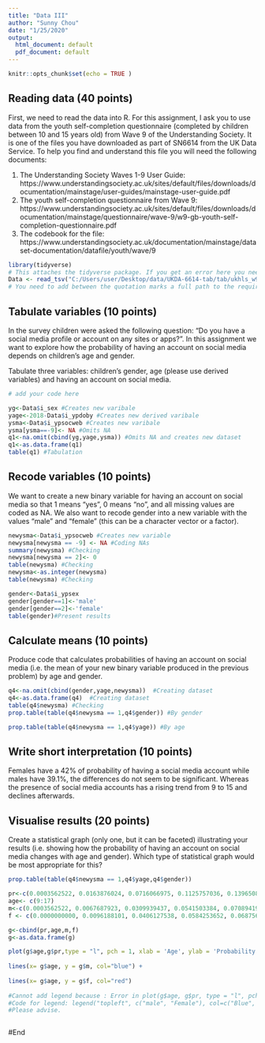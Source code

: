 ```yaml
---
title: "Data III"
author: "Sunny Chou"
date: "1/25/2020"
output:
  html_document: default
  pdf_document: default
---
```


```r
knitr::opts_chunk$set(echo = TRUE )
```


## Reading data (40 points)

First, we need to read the data into R. For this assignment, I ask you to use data from the youth self-completion questionnaire (completed by children between 10 and 15 years old) from Wave 9 of the Understanding Society. It is one of the files you have downloaded as part of SN6614 from the UK Data Service. To help you find and understand this file you will need the following documents:

1) The Understanding Society Waves 1-9 User Guide: https://www.understandingsociety.ac.uk/sites/default/files/downloads/documentation/mainstage/user-guides/mainstage-user-guide.pdf
2) The youth self-completion questionnaire from Wave 9: https://www.understandingsociety.ac.uk/sites/default/files/downloads/documentation/mainstage/questionnaire/wave-9/w9-gb-youth-self-completion-questionnaire.pdf
3) The codebook for the file: https://www.understandingsociety.ac.uk/documentation/mainstage/dataset-documentation/datafile/youth/wave/9


```r
library(tidyverse)
# This attaches the tidyverse package. If you get an error here you need to install the package first. 
Data <- read_tsv("C:/Users/user/Desktop/data/UKDA-6614-tab/tab/ukhls_w9/i_youth.tab")
# You need to add between the quotation marks a full path to the required file on your computer.
```

## Tabulate variables (10 points)

In the survey children were asked the following question: "Do you have a social media profile or account on any sites or apps?". In this assignment we want to explore how the probability of having an account on social media depends on children's age and gender.

Tabulate three variables: children's gender, age (please use derived variables) and having an account on social media.

```r
# add your code here

yg<-Data$i_sex #Creates new varibale
yage<-2018-Data$i_ypdoby #Creates new derived varibale
ysma<-Data$i_ypsocweb #Creates new varibale
ysma[ysma==-9]<- NA #Omits NA
q1<-na.omit(cbind(yg,yage,ysma)) #Omits NA and creates new dataset
q1<-as.data.frame(q1) 
table(q1) #Tabulation

```

## Recode variables (10 points)

We want to create a new binary variable for having an account on social media so that 1 means "yes", 0 means "no", and all missing values are coded as NA. We also want to recode gender into a new variable with the values "male" and "female" (this can be a character vector or a factor).

```r

newysma<-Data$i_ypsocweb #Creates new variable
newysma[newysma == -9] <- NA #Coding NAs
summary(newysma) #Checking
newysma[newysma == 2]<- 0
table(newysma) #Checking
newysma<-as.integer(newysma)
table(newysma) #Checking

```

```r
gender<-Data$i_ypsex
gender[gender==1]<-'male'
gender[gender==2]<-'female'
table(gender)#Present results
```

## Calculate means (10 points)

Produce code that calculates probabilities of having an account on social media (i.e. the mean of your new binary variable produced in the previous problem) by age and gender. 

```r
q4<-na.omit(cbind(gender,yage,newysma))  #Creating dataset
q4<-as.data.frame(q4)  #Creating dataset
table(q4$newysma) #Checking
prop.table(table(q4$newysma == 1,q4$gender)) #By gender

```
``` r
prop.table(table(q4$newysma == 1,q4$yage)) #By age
```

## Write short interpretation (10 points)

Females have a 42% of probability of having a social media account while males have 39.1%, the differences do not seem to be significant. Whereas the presence of social media accounts has a rising trend from 9 to 15 and declines afterwards.



## Visualise results (20 points)

Create a statistical graph (only one, but it can be faceted) illustrating your results (i.e. showing how the probability of having an account on social media changes with age and gender). Which type of statistical graph would be most appropriate for this?


       
```r

prop.table(table(q4$newysma == 1,q4$yage,q4$gender))

pr<-c(0.0003562522, 0.0163876024, 0.0716066975, 0.1125757036, 0.1396508728, 0.1571072319, 0.1610260064, 0.1143569647, 0.0381189882)
age<- c(9:17)
m<-c(0.0003562522, 0.0067687923, 0.0309939437, 0.0541503384, 0.0708941931, 0.0726754542, 0.0769504809, 0.0573566085, 0.0206626291 )
f <- c(0.0000000000, 0.0096188101, 0.0406127538, 0.0584253652, 0.0687566797, 0.0844317777, 0.0840755255, 0.0570003563, 0.0174563591 )

g<-cbind(pr,age,m,f)
g<-as.data.frame(g)

plot(g$age,g$pr,type = "l", pch = 1, xlab = 'Age', ylab = 'Probability', main = 'Probability of Having Social Media Account with Age and Gender') +
  
lines(x= g$age, y = g$m, col="blue") +
  
lines(x= g$age, y = g$f, col="red") 
  
#Cannot add legend because : Error in plot(g$age, g$pr, type = "l", pch = 1, xlab = "Age", ylab = "Probability",  : non-numeric argument to binary operator
#Code for legend: legend("topleft", c("male", "Female"), col=c("Blue", "Red"), lty=1:1))
#Please advise.



```



#End



